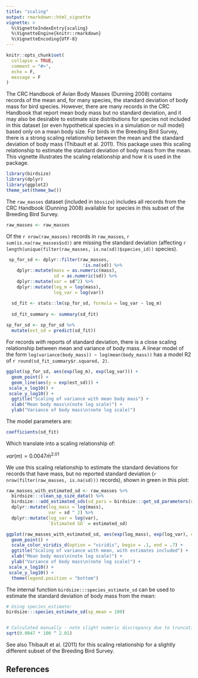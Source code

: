 ```yaml
---
title: "scaling"
output: rmarkdown::html_vignette
vignette: >
  %\VignetteIndexEntry{scaling}
  %\VignetteEngine{knitr::rmarkdown}
  %\VignetteEncoding{UTF-8}
---
```


```r
knitr::opts_chunk$set(
  collapse = TRUE,
  comment = "#>",
  echo = F,
  message = F
)
```



The CRC Handbook of Avian Body Masses (Dunning 2008) contains records of the mean and, for many species, the standard deviation of body mass for bird species. However, there are many records in the CRC Handbook that report mean body mass but no standard deviation, and it may also be desirable to estimate size distributions for species not included in this dataset (or even hypothetical species in a simulation or null model) based only on a mean body size. For birds in the Breeding Bird Survey, there is a strong scaling relationship between the mean and the standard deviation of body mass (Thibault et al. 2011). This package uses this scaling relationship to estimate the standard deviation of body mass from the mean. This vignette illustrates the scaling relationship and how it is used in the package. 



```r
library(birdsize)
library(dplyr)
library(ggplot2)
theme_set(theme_bw())
```


The `raw_masses` dataset (included in `bbssize`) includes all records from the CRC Handbook (Dunning 2008) available for species in this subset of the Breeding Bird Survey. 

```r
raw_masses <- raw_masses
```

Of the `r nrow(raw_masses)` records in `raw_masses`, `r sum(is.na(raw_masses$sd))` are missing the standard deviation (affecting `r length(unique(filter(raw_masses, is.na(sd))$species_id))` species).


```r

 sp_for_sd <- dplyr::filter(raw_masses,
                             !is.na(sd)) %>%
    dplyr::mutate(mass = as.numeric(mass),
                  sd = as.numeric(sd)) %>%
    dplyr::mutate(var = sd^2) %>%
    dplyr::mutate(log_m = log(mass),
                  log_var = log(var))

  sd_fit <- stats::lm(sp_for_sd, formula = log_var ~ log_m)
  
  sd_fit_summary <- summary(sd_fit)
  
sp_for_sd <- sp_for_sd %>%
  mutate(est_sd = predict(sd_fit))

```


For records *with* reports of standard deviation, there is a close scaling relationship between mean and variance of body mass. A linear model of the form `log(variance(body_mass)) ~ log(mean(body_mass))` has a model R2 of `r round(sd_fit_summary$r.squared, 2)`.


```r

ggplot(sp_for_sd, aes(exp(log_m), exp(log_var))) + 
  geom_point() + 
  geom_line(aes(y = exp(est_sd))) +
 scale_x_log10() +
 scale_y_log10() +
  ggtitle("Scaling of variance with mean body mass") +
  xlab("Mean body mass\n(note log scale)") +
  ylab("Variance of body mass\n(note log scale)")


```

The model parameters are:

```r

coefficients(sd_fit)

```


Which translate into a scaling relationship of:

$var(m) = 0.0047\bar{m}^{2.01}$


We use this scaling relationship to estimate the standard deviations for records that have mass, but no reported standard deviation (`r nrow(filter(raw_masses, is.na(sd)))` records), shown in green in this plot:


```r

raw_masses_with_estimated_sd <- raw_masses %>%
  birdsize:::clean_sp_size_data() %>%
  birdsize:::add_estimated_sds(sd_pars = birdsize:::get_sd_parameters(raw_masses)) %>%
  dplyr::mutate(log_mass = log(mass),
                var = sd ^ 2) %>%
  dplyr::mutate(log_var = log(var),
                `Estimated SD` = estimated_sd)

ggplot(raw_masses_with_estimated_sd, aes(exp(log_mass), exp(log_var), color = `Estimated SD`)) +
  geom_point() +
  scale_color_viridis_d(option = "viridis", begin = .1, end = .7) +
  ggtitle("Scaling of variance with mean, with estimates included") +
  xlab("Mean body mass\n(note log scale)") +
  ylab("Variance of body mass\n(note log scale)") +
 scale_x_log10() +
 scale_y_log10() +
  theme(legend.position = "bottom")

```


The internal function `birdsize:::species_estimate_sd` can be used to estimate the standard deviation of body mass from the mean:

```r

# Using species_estimate:
birdsize:::species_estimate_sd(sp_mean = 100)


# Calculated manually - note slight numeric discrepancy due to truncating parameters:
sqrt(0.0047 * 100 ^ 2.01)

```


See also Thibault et al. (2011) for this scaling relationship for a slightly different subset of the Breeding Bird Survey. 

## References


